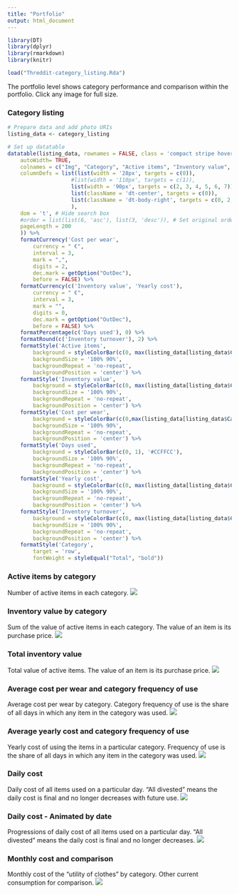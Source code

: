 ```yaml
---
title: "Portfolio"
output: html_document
---
```


```r
library(DT)
library(dplyr)
library(rmarkdown)
library(knitr)

load("Threddit-category_listing.Rda")
```

The portfolio level shows category performance and comparison within the portfolio. Click any image for full size.

### Category listing

```r

# Prepare data and add photo URIs 
listing_data <- category_listing

# Set up datatable
datatable(listing_data, rownames = FALSE, class = 'compact stripe hover row-border order-column', escape = FALSE, options = list(
    autoWidth= TRUE,
    colnames = c("Img", "Category", "Active items", "Inventory value", "Cost per wear", "Days used", "Yearly cost", "Inventory turnover"),
    columnDefs = list(list(width = '28px', targets = c(0)),
                    #list(width = '110px', targets = c(1)),
                    list(width = '90px', targets = c(2, 3, 4, 5, 6, 7)),
                    list(className = 'dt-center', targets = c(0)),
                    list(className = 'dt-body-right', targets = c(0, 2, 3, 4, 5, 6, 7))
                    ),
    dom = 't', # Hide search box
    #order = list(list(6, 'asc'), list(3, 'desc')), # Set original ordering
    pageLength = 200
    )) %>%
    formatCurrency('Cost per wear',
        currency = " €",
        interval = 3,
        mark = ",",
        digits = 2,
        dec.mark = getOption("OutDec"),
        before = FALSE) %>%
    formatCurrency(c('Inventory value', 'Yearly cost'),
        currency = " €",
        interval = 3,
        mark = "",
        digits = 0,
        dec.mark = getOption("OutDec"),
        before = FALSE) %>%
    formatPercentage(c('Days used'), 0) %>%
    formatRound(c('Inventory turnover'), 2) %>%
    formatStyle('Active items',
        background = styleColorBar(c(0, max(listing_data[listing_data$Category != "Total",]$'Active items')), '#E0E0E0'),
        backgroundSize = '100% 90%',
        backgroundRepeat = 'no-repeat',
        backgroundPosition = 'center') %>%
    formatStyle('Inventory value',
        background = styleColorBar(c(0, max(listing_data[listing_data$Category != "Total",]$'Inventory value')), '#CCE5FF'),
        backgroundSize = '100% 90%',
        backgroundRepeat = 'no-repeat',
        backgroundPosition = 'center') %>%
    formatStyle('Cost per wear',
        background = styleColorBar(c(0,max(listing_data[listing_data$Category != "Total",]$'Cost per wear')), '#FFCCCC'),
        backgroundSize = '100% 90%',
        backgroundRepeat = 'no-repeat',
        backgroundPosition = 'center') %>%
    formatStyle('Days used',
        background = styleColorBar(c(0, 1), '#CCFFCC'),
        backgroundSize = '100% 90%',
        backgroundRepeat = 'no-repeat',
        backgroundPosition = 'center') %>%
    formatStyle('Yearly cost',
        background = styleColorBar(c(0, max(listing_data[listing_data$Category != "Total",]$'Yearly cost')), '#FFCCCC'),
        backgroundSize = '100% 90%',
        backgroundRepeat = 'no-repeat',
        backgroundPosition = 'center') %>%
    formatStyle('Inventory turnover',
        background = styleColorBar(c(0, max(listing_data[listing_data$Category != "Total",]$'Inventory turnover')), '#E0E0E0'),
        backgroundSize = '100% 90%',
        backgroundRepeat = 'no-repeat',
        backgroundPosition = 'center') %>%
    formatStyle('Category',
        target = 'row',
        fontWeight = styleEqual("Total", "bold"))
```

### Active items by category
Number of active items in each category. 
[![](https://firebasestorage.googleapis.com/v0/b/threddit-plots/o/Portfolio-Inventory-Item_count_910x910.png?alt=media)](https://firebasestorage.googleapis.com/v0/b/threddit-plots/o/Portfolio-Inventory-Item_count.png?alt=media){target="_blank"}

### Inventory value by category
Sum of the value of active items in each category. The value of an item is its purchase price.
[![](https://firebasestorage.googleapis.com/v0/b/threddit-plots/o/Portfolio-Inventory-Value_by_category_910x910.png?alt=media)](https://firebasestorage.googleapis.com/v0/b/threddit-plots/o/Portfolio-Inventory-Value_by_category.png?alt=media){target="_blank"}

### Total inventory value
Total value of active items. The value of an item is its purchase price.
[![](https://firebasestorage.googleapis.com/v0/b/threddit-plots/o/Portfolio-Inventory-Value_stacked_910x910.png?alt=media)](https://firebasestorage.googleapis.com/v0/b/threddit-plots/o/Portfolio-Inventory-Value_stacked.png?alt=media){target="_blank"}

### Average cost per wear and category frequency of use
Average cost per wear by category. Category frequency of use is the share of all days in which any item in the category was used.
[![](https://firebasestorage.googleapis.com/v0/b/threddit-plots/o/Portfolio-Daily_cost_and_Category_use_910x910.png?alt=media)](https://threddit-297417.web.app/Portfolio-Daily_cost_and_Category_use.png?alt=media){target="_blank"}

### Average yearly cost and category frequency of use
Yearly cost of using the items in a particular category. Frequency of use is the share of all days in which any item in the category was used. 
[![](https://firebasestorage.googleapis.com/v0/b/threddit-plots/o/Portfolio-Yearly_cost_and_Category_use_910x910.png?alt=media)](https://threddit-297417.web.app/Portfolio-Yearly_cost_and_Category_use.png?alt=media){target="_blank"}

### Daily cost
Daily cost of all items used on a particular day. "All divested" means the daily cost is final and no longer decreases with future use.
[![](https://firebasestorage.googleapis.com/v0/b/threddit-plots/o/Portfolio-Daily_cost_910x910.png?alt=media)](https://firebasestorage.googleapis.com/v0/b/threddit-plots/o/Portfolio-Daily_cost.png?alt=media){target="_blank"}

### Daily cost - Animated by date
Progressions of daily cost of all items used on a particular day. "All divested" means the daily cost is final and no longer decreases.
![](https://threddit-297417.web.app/Portfolio-Daily_cost-animation.gif)

### Monthly cost and comparison
Monthly cost of the "utility of clothes" by category. Other current consumption for comparison.
[![](https://threddit-297417.web.app/Portfolio-Monthly_cost_and_Category_use-image.png)](https://threddit-297417.web.app/Portfolio-Monthly_cost_and_Category_use-image.png){target="_blank"}






